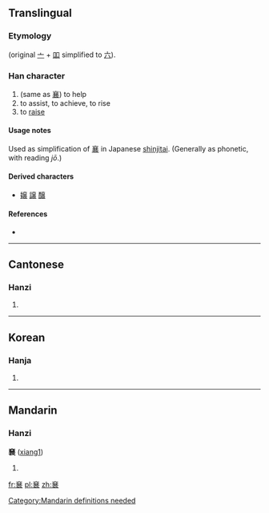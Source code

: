 ==Translingual==
===Etymology===
{{Han simp|襄|f=吅|t=八}} (original [[亠]] + [[吅]] simplified to [[六]]).

===Han character===
{{Han char|rn=8|rad=亠|as=11|sn=13|four=|canj=卜金廿廿女 (YCTTV)}}

# (same as [[襄]]) to help
# to assist, to achieve, to rise
# to [[raise]]

====Usage notes====
Used as simplification of [[襄]] in Japanese [[shinjitai]]. (Generally as phonetic, with reading ''jō''.)

====Derived characters====
* [[嬢]] [[譲]] [[醸]]

====References====
* {{Han ref|kx=0089.201|hdz=10291.080|uh=342E|ud=13358}}

----

==Cantonese==

===Hanzi===
{{yue-hanzi|jyut=|y=seung1}}

# {{defn|lang=yue|sort=亠11}}

----

==Korean==

===Hanja===
{{ko-hanja|hangeul=양|rv=yang|mr=yang|y=yang|eumhun=돕다|ehrv=dopda|ehmr=topta|ehy=topta}}

# {{defn|lang=ko|sort=亠11}}

----

==Mandarin==

===Hanzi===
'''㐮''' ([[xiang1]])

# {{defn|lang=cmn}}

[[Category:Mandarin definitions needed]]

[[fr:㐮]]
[[pl:㐮]]
[[zh:㐮]]